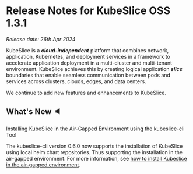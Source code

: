 # Release Notes for KubeSlice OSS 1.3.1

*Release date: 26th Apr 2024*

KubeSlice is a ***cloud-independent*** platform that combines network, application, Kubernetes, and deployment services 
in a framework to accelerate application deployment in a multi-cluster and multi-tenant environment. KubeSlice achieves this 
by creating logical application ***slice*** boundaries that enable seamless communication between pods and services across 
clusters, clouds, edges, and data centers.

We continue to add new features and enhancements to KubeSlice. 

## What's New :speaker:

Installing KubeSlice in the Air-Gapped Environment using the kubeslice-cli Tool

The kubeslice-cli version 0.6.0 now supports the installation of KubeSlice using local helm chart repositories. Thus supporting the
installation in the air-gapped environment. For more information, see [how to install Kubeslice in the air-gapped environment](/versioned_docs/version-1.3.0/install-kubeslice/kubeslice-cli/install-kubeslice.mdx/#air-gapped-installation).